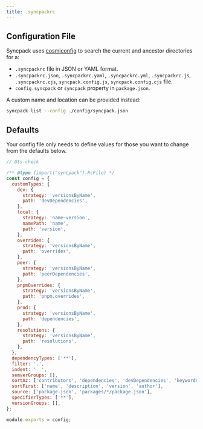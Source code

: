 ```yaml
---
title: .syncpackrc
---
```


## Configuration File

Syncpack uses [cosmiconfig](https://github.com/cosmiconfig/cosmiconfig) to search the current and ancestor directories for a:

- `.syncpackrc` file in JSON or YAML format.
- `.syncpackrc.json`, `.syncpackrc.yaml`, `.syncpackrc.yml`, `.syncpackrc.js`, `.syncpackrc.cjs`, `syncpack.config.js`, `syncpack.config.cjs` file.
- `config.syncpack` or `syncpack` property in `package.json`.

A custom name and location can be provided instead:

```bash
syncpack list --config ./config/syncpack.json
```

## Defaults

Your config file only needs to define values for those you want to change from the defaults below.

```js title=".syncpackrc.js"
// @ts-check

/** @type {import("syncpack").RcFile} */
const config = {
  customTypes: {
    dev: {
      strategy: 'versionsByName',
      path: 'devDependencies',
    },
    local: {
      strategy: 'name~version',
      namePath: 'name',
      path: 'version',
    },
    overrides: {
      strategy: 'versionsByName',
      path: 'overrides',
    },
    peer: {
      strategy: 'versionsByName',
      path: 'peerDependencies',
    },
    pnpmOverrides: {
      strategy: 'versionsByName',
      path: 'pnpm.overrides',
    },
    prod: {
      strategy: 'versionsByName',
      path: 'dependencies',
    },
    resolutions: {
      strategy: 'versionsByName',
      path: 'resolutions',
    },
  },
  dependencyTypes: ['**'],
  filter: '.',
  indent: '  ',
  semverGroups: [],
  sortAz: ['contributors', 'dependencies', 'devDependencies', 'keywords', 'peerDependencies', 'resolutions', 'scripts'],
  sortFirst: ['name', 'description', 'version', 'author'],
  source: ['package.json', 'packages/*/package.json'],
  specifierTypes: ['**'],
  versionGroups: [],
};

module.exports = config;
```
